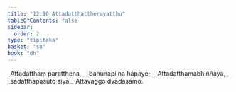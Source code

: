 ```yaml
---
title: "12.10 Attadatthattheravatthu"
tableOfContents: false
sidebar:
  order: 2
type: "tipitaka"
basket: "su"
book: "dh"
---
```



<DynamicBreadcrumb />

<Division number="166" book="dh">

<Paragraph number="178" type="verses" book="dh">
_Attadatthaṃ paratthena,_  
_bahunāpi na hāpaye;_  
_Attadatthamabhiññāya,_  
_sadatthapasuto siyā._  


</Paragraph>
</Division>

<Paragraph number="179" type="center" book="dh">
Attavaggo dvādasamo.
</Paragraph>